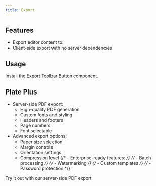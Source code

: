 ```yaml
---
title: Export
---
```


<ComponentPreview name="playground-demo" id="basic-blocks" />

<PackageInfo>

## Features

- Export editor content to:
- Client-side export with no server dependencies

</PackageInfo>

## Usage

Install the [Export Toolbar Button](/docs/components/export-toolbar-button) component.

## Plate Plus

- Server-side PDF export:
  - High-quality PDF generation
  - Custom fonts and styling
  - Headers and footers
  - Page numbers
  - Font selectable
- Advanced export options:
  - Paper size selection
  - Margin controls
  - Orientation settings
  - Compression level
{/* - Enterprise-ready features: */}
  {/* - Batch processing */}
  {/* - Watermarking */}
  {/* - Custom templates */}
  {/* - Password protection */}

Try it out with our server-side PDF export:

<ComponentPreviewPro name="export-pro" />
